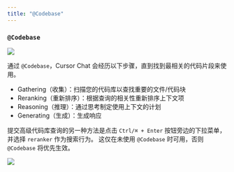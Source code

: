 ```yaml
---
title: "@Codebase"
---
```


### `@Codebase`

<Frame>
<img src="/images/chat/@codebase.png" />
</Frame>

通过 `@Codebase`，Cursor Chat 会经历以下步骤，直到找到最相关的代码片段来使用。

- Gathering（收集）：扫描您的代码库以查找重要的文件/代码块
- Reranking（重新排序）：根据查询的相关性重新排序上下文项
- Reasoning（推理）：通过思考制定使用上下文的计划
- Generating（生成）：生成响应

提交高级代码库查询的另一种方法是点击 `Ctrl/⌘ + Enter` 按钮旁边的下拉菜单，并选择 `reranker` 作为搜索行为。
这仅在未使用 `@Codebase` 时可用，否则 `@Codebase` 将优先生效。

<Frame>
<img src="/images/chat/codebase-dropdown.png" />
</Frame>
